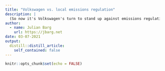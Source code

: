 ```yaml
---
title: "Volkswagen vs. local emissions regulation"
description: |
  (So now it's Volkswagen's turn to stand up against emissions regulation)[https://www.wsj.com/articles/volkswagen-asks-supreme-court-to-block-local-emissions-regulations-11611694514]. It would be really convenient for them if only state level in the US and up could do emissions regulations, wouldn't it? Why is this such as throwback? [Climate Town has a video on GM fighting regulations that would have mandated EVs on the road--in the 90s!](https://www.youtube.com/watch?v=RNvvvVt_628) 
author:
  - name: Julian Barg
    url: https://jbarg.net
date: 03-07-2021
output:
  distill::distill_article:
    self_contained: false
---
```



```r
knitr::opts_chunk$set(echo = FALSE)
```
